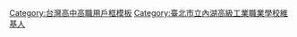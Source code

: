 {{Userbox
  |id=NIHS
  |id-c=#ffff93
  |info-fc=#1F8069

  |info=這個用戶是'''[[臺北市立內湖高工]]'''的學生、校友或教職人員。
  |info-c=#d1e9e9
  |info-s=10
  |border-c=
}}<includeonly>[[Category:臺北市立內湖高級工業職業學校維基人|{{PAGENAME}}]]</includeonly>
<noinclude>
<p style="clear: both; padding-top: 2em">
[[Category:台灣高中高職用戶框模板]]
[[Category:臺北市立內湖高級工業職業學校維基人]]
</noinclude>